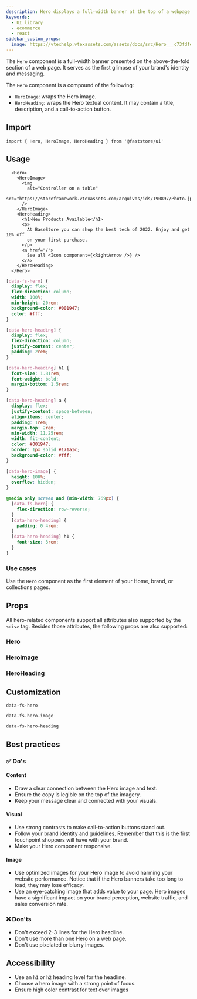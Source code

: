 ```yaml
---
description: Hero displays a full-width banner at the top of a webpage.
keywords:
  - UI library
  - ecommerce
  - react
sidebar_custom_props: 
  image: https://vtexhelp.vtexassets.com/assets/docs/src/Hero___c73fdfe80ce87c2ccc4701c07e9d5398.png
---
```



The `Hero` component is a full-width banner presented on the above-the-fold section of a web page. It serves as the first glimpse of your brand's identity and messaging.

The `Hero` component is a compound of the following:

- `HeroImage`: wraps the Hero image.
- `HeroHeading`: wraps the Hero textual content. It may contain a title, description, and a call-to-action button.

## Import

```tsx
import { Hero, HeroImage, HeroHeading } from '@faststore/ui'
```

## Usage

<Tabs>
  <TabItem value="react" label="React" default>

```tsx live
  <Hero>
    <HeroImage>
      <img
        alt="Controller on a table"
        src="https://storeframework.vtexassets.com/arquivos/ids/190897/Photo.jpg"
      />
    </HeroImage>
    <HeroHeading>
      <h1>New Products Available</h1>
      <p>
        At BaseStore you can shop the best tech of 2022. Enjoy and get 10% off
        on your first purchase.
      </p>
      <a href="/">
        See all <Icon component={<RightArrow />} />
      </a>
    </HeroHeading>
  </Hero>
```

  </TabItem>
  <TabItem value="css" label="CSS">

```css
[data-fs-hero] {
  display: flex;
  flex-direction: column;
  width: 100%;
  min-height: 20rem;
  background-color: #001947;
  color: #fff;
}

[data-hero-heading] {
  display: flex;
  flex-direction: column;
  justify-content: center;
  padding: 2rem;
}

[data-hero-heading] h1 {
  font-size: 1.81rem;
  font-weight: bold;
  margin-bottom: 1.5rem;
}

[data-hero-heading] a {
  display: flex;
  justify-content: space-between;
  align-items: center;
  padding: 1rem;
  margin-top: 2rem;
  min-width: 11.25rem;
  width: fit-content;
  color: #001947;
  border: 1px solid #171a1c;
  background-color: #fff;
}

[data-hero-image] {
  height: 100%;
  overflow: hidden;
}

@media only screen and (min-width: 769px) {
  [data-fs-hero] {
    flex-direction: row-reverse;
  }
  [data-hero-heading] {
    padding: 0 4rem;
  }
  [data-hero-heading] h1 {
    font-size: 3rem;
  }
}
```  

  </TabItem>
</Tabs>

### Use cases

Use the `Hero` component as the first element of your Home, brand, or collections pages. 

## Props

All hero-related components support all attributes also supported by the `<div>` tag. Besides those attributes, the following props are also supported:

### Hero

<PropsSection name="Hero" />

### HeroImage

<PropsSection name="HeroImage" />

### HeroHeading

<PropsSection name="HeroHeading" />

## Customization

`data-fs-hero`

`data-fs-hero-image`

`data-fs-hero-heading`

## Best practices

### ✅ Do's

#### Content
- Draw a clear connection between the Hero image and text.
- Ensure the copy is legible on the top of the imagery.
- Keep your message clear and connected with your visuals.

#### Visual
- Use strong contrasts to make call-to-action buttons stand out.
- Follow your brand identity and guidelines. Remember that this is the first touchpoint shoppers will have with your brand.
- Make your Hero component responsive.

#### Image
- Use optimized images for your Hero image to avoid harming your website performance. Notice that if the Hero banners take too long to load, they may lose efficacy.
- Use an eye-catching image that adds value to your page. Hero images have a significant impact on your brand perception, website traffic, and sales conversion rate.

### ❌ Don'ts

- Don't exceed 2-3 lines for the Hero headline.
- Don't use more than one Hero on a web page.
- Don't use pixelated or blurry images.

## Accessibility

- Use an `h1` or `h2` heading level for the headline.
- Choose a hero image with a strong point of focus.
- Ensure high color contrast for text over images